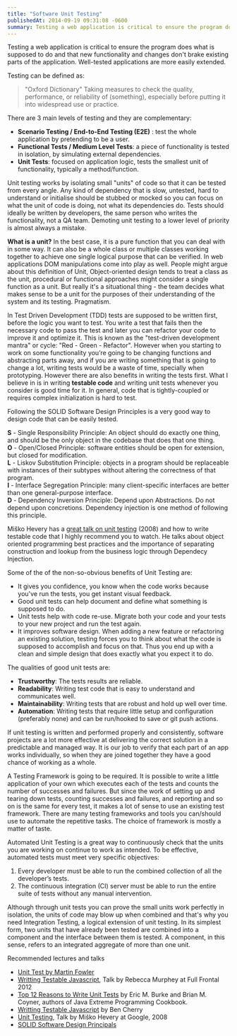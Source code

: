 ```yaml
---
title: "Software Unit Testing"
publishedAt: 2014-09-19 09:31:08 -0600
summary: Testing a web application is critical to ensure the program does what is supposed to do and that new functionality and changes don't brake existing parts of the application. 
---
```


Testing a web application is critical to ensure the program does what is supposed to do and that new functionality and changes don't brake existing parts of the application. Well-tested applications are more easily extended. 

Testing can be defined as:
> "Oxford Dictionary"
> Taking measures to check the quality, performance, or reliability of (something), especially before putting it into widespread use or practice.


There are 3 main levels of testing and they are complementary:   
- __Scenario Testing / End-to-End Testing (E2E)__ : test the whole application by pretending to be a user.     
- __Functional Tests / Medium Level Tests__: a piece of functionality is tested in isolation, by simulating external dependencies.     
- __Unit Tests__: focused on application logic, tests the smallest unit of functionality, typically a method/function.     


Unit testing works by isolating small "units" of code so that it can be tested from every angle. Any kind of dependency that is slow, untested, hard to understand or initialise should be stubbed or mocked so you can focus on what the unit of code is doing, not what its dependencies do. Tests should ideally be written by developers, the same person who writes the functionality, not a QA team. Demoting unit testing to a lower level of priority is almost always a mistake.

__What is a unit?__ In the best case, it is a pure function that you can deal with in some way. It can also be a whole class or multiple classes working together to achieve one single logical purpose that can be verified. In web applications DOM manipulations come into play as well. People might argue about this definition of Unit, Object-oriented design tends to treat a class as the unit, procedural or functional approaches might consider a single function as a unit. But really it's a situational thing - the team decides what makes sense to be a unit for the purposes of their understanding of the system and its testing. Pragmatism.

In Test Driven Development (TDD) tests are supposed to be written first, before the logic you want to test. You write a test that fails then the necessary code to pass the test and later you can refactor your code to improve it and optimize it. This is known as the "test-driven development mantra" or cycle: "Red - Green - Refactor". However when you starting to work on some functionality you’re going to be changing functions and abstracting parts away, and if you are writing something that is going to change a lot, writing tests would be a waste of time, specially when prototyping. However there are also benefits in writing the tests first. What I believe in is in writing __testable code__ and writing unit tests whenever you consider is good time for it. In general, code that is tightly-coupled or requires complex initialization is hard to test.

Following the SOLID Software Design Principles is a very good way to design code that can be easily tested.

__S__ - Single Responsibility Principle: An object should do exactly one thing, and should be the only object in the codebase that does that one thing.   
__O__ - Open/Closed Principle: software entities should be open for extension, but closed for modification.   
__L__ - Liskov Substitution Principle: objects in a program should be replaceable with instances of their subtypes without altering the correctness of that program.   
__I__ - Interface Segregation Principle: many client-specific interfaces are better than one general-purpose interface.    
__D__ - Dependency Inversion Principle: Depend upon Abstractions. Do not depend upon concretions. Dependency injection is one method of following this principle.  

Miško Hevery has a [great talk on unit testing](http://www.youtube.com/watch?v=wEhu57pih5w) (2008) and how to write testable code that I highly recommend you to watch. He talks about object oriented programming best practices and the importance of separating construction and lookup from the business logic through Dependecy Injection. 

Some of the of the non-so-obvious benefits of Unit Testing are:   
- It gives you confidence, you know when the code works because you've run the tests, you get instant visual feedback.   
- Good unit tests can help document and define what something is supposed to do.   
- Unit tests help with code re-use. Migrate both your code and your tests to your new project and run the test again.
- It improves software design. When adding a new feature or refactoring an existing solution, testing forces you to think about what the code is supposed to accomplish and focus on that. Thus you end up with a clean and simple design that does exactly what you expect it to do.

The qualities of good unit tests are:    
- __Trustworthy__: The tests results are reliable.   
- __Readability__:  Writing test code that is easy to understand and communicates well.     
- __Maintainability__:  Writing tests that are robust and hold up well over time.     
- __Automation__:  Writing tests that require little setup and configuration (preferably none) and can be run/hooked to save or git push actions.   

If unit testing is written and performed properly and consistently, software projects are a lot more effective at delivering the correct solution in a predictable and managed way. It is our job to verify that each part of an app works individually, so when they are joined together they have a good chance of working as a whole.

A Testing Framework is going to be required. It is possible to write a little application of your own which executes each of the tests and counts the number of successes and failures. But since the work of setting up and tearing down tests, counting successes and failures, and reporting and so on is the same for every test, it makes a lot of sense to use an existing test framework. There are many testing frameworks and tools you can/should use to automate the repetitive tasks. The choice of framework is mostly a matter of taste.

Automated Unit Testing is a great way to continuously check that the units you are working on continue to work as intended. To be effective, automated tests must meet very specific objectives:
 
1.  Every developer must be able to run the combined collection of all the developer’s tests.
2.  The continuous integration (CI) server must be able to run the entire suite of tests without any manual intervention.

Although through unit tests you can prove the small units work perfectly in isolation, the units of code may blow up when combined and that's why you need Integration Testing, a logical extension of unit testing. In its simplest form, two units that have already been tested are combined into a component and the interface between them is tested. A component, in this sense, refers to an integrated aggregate of more than one unit.


Recommended lectures and talks     

- [Unit Test by Martin Fowler](http://martinfowler.com/bliki/UnitTest.html)
- [Writting Testable Javascript](http://www.youtube.com/watch?v=OzjogCFO4Zo), Talk by Rebecca Murphey at Full Frontal 2012
- [Top 12 Reasons to Write Unit Tests](http://www.onjava.com/pub/a/onjava/2003/04/02/javaxpckbk.html) by Eric M. Burke and Brian M. Coyner, authors of Java Extreme Programming Cookbook.
- [Writting Testable Javascript](http://www.adequatelygood.com/Writing-Testable-JavaScript.html) by Ben Cherry
- [Unit Testing](http://www.youtube.com/watch?v=wEhu57pih5w), Talk by Miško Hevery at Google, 2008
- [SOLID Software Design Principals](http://bit.ly/1r8o54R)

